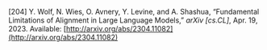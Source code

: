 \[204\]	Y. Wolf, N. Wies, O. Avnery, Y. Levine, and A. Shashua, “Fundamental Limitations of Alignment in Large Language Models,” *arXiv \[cs.CL\]*, Apr. 19, 2023\. Available: [http://arxiv.org/abs/2304.11082](http://arxiv.org/abs/2304.11082)